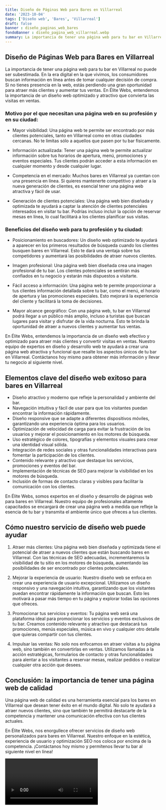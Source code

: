 ```yaml
---
title: Diseño de Páginas Web para Bares en Villarreal
date: '2023-10-04'
tags: ['Diseño web', 'Bares', 'Villarreal']
draft: false
banner : diseño_paginas_web_bares
fondoBanner : diseño_pagina_web_villarreal.webp
summary: La importancia de tener una página web para tu bar en Villarreal no puede ser subestimada. En la era digital en la que vivimos, los consumidores buscan información en línea antes de tomar cualquier decisión de compra. Si no tienes presencia en la web, estás perdiendo una gran oportunidad para atraer más clientes y aumentar tus ventas. En Élite Webs, entendemos la importancia de un diseño web optimizado y atractivo que convierta las visitas en ventas.
---
```


## Diseño de Páginas Web para Bares en Villarreal

La importancia de tener una página web para tu bar en Villarreal no puede ser subestimada. En la era digital en la que vivimos, los consumidores buscan información en línea antes de tomar cualquier decisión de compra. Si no tienes presencia en la web, estás perdiendo una gran oportunidad para atraer más clientes y aumentar tus ventas. En Élite Webs, entendemos la importancia de un diseño web optimizado y atractivo que convierta las visitas en ventas.

### Motivo por el que necesitan una página web en su profesión y en su ciudad:

- Mayor visibilidad: Una página web te permite ser encontrado por más clientes potenciales, tanto en Villarreal como en otras ciudades cercanas. No te limitas sólo a aquellos que pasen por tu bar físicamente.

- Información actualizada: Tener una página web te permite actualizar información sobre tus horarios de apertura, menú, promociones y eventos especiales. Tus clientes podrán acceder a esta información en cualquier momento y desde cualquier lugar.

- Competencia en el mercado: Muchos bares en Villarreal ya cuentan con una presencia en línea. Si quieres mantenerte competitivo y atraer a la nueva generación de clientes, es esencial tener una página web atractiva y fácil de usar.

- Generación de clientes potenciales: Una página web bien diseñada y optimizada te ayudará a captar la atención de clientes potenciales interesados en visitar tu bar. Podrías incluso incluir la opción de reservar mesas en línea, lo cual facilitará a los clientes planificar sus visitas.

### Beneficios del diseño web para tu profesión y tu ciudad:

- Posicionamiento en buscadores: Un diseño web optimizado te ayudará a aparecer en los primeros resultados de búsqueda cuando los clientes busquen bares en Villarreal. Esto te dará una ventaja sobre tus competidores y aumentará las posibilidades de atraer nuevos clientes.

- Imagen profesional: Una página web bien diseñada crea una imagen profesional de tu bar. Los clientes potenciales se sentirán más confiados en tu negocio y estarán más dispuestos a visitarte.

- Fácil acceso a información: Una página web te permite proporcionar a tus clientes información detallada sobre tu bar, como el menú, el horario de apertura y las promociones especiales. Esto mejorará la experiencia del cliente y facilitará la toma de decisiones.

- Mayor alcance geográfico: Con una página web, tu bar en Villarreal podrá llegar a un público más amplio, incluso a turistas que buscan lugares para visitar y disfrutar de la vida nocturna. Esto te brinda la oportunidad de atraer a nuevos clientes y aumentar tus ventas.

En Élite Webs, entendemos la importancia de un diseño web efectivo y optimizado para atraer más clientes y convertir visitas en ventas. Nuestro equipo de expertos en diseño y desarrollo web te ayudará a crear una página web atractiva y funcional que resalte los aspectos únicos de tu bar en Villarreal. Contáctanos hoy mismo para obtener más información y llevar tu negocio al siguiente nivel.

<GifSeo />

<Cta />

## Elementos clave del diseño web exitoso para bares en Villarreal

- Diseño atractivo y moderno que refleje la personalidad y ambiente del bar.
- Navegación intuitiva y fácil de usar para que los visitantes puedan encontrar la información rápidamente.
- Diseño responsive que se adapte a diferentes dispositivos móviles, garantizando una experiencia óptima para los usuarios.
- Optimización de velocidad de carga para evitar la frustración de los usuarios y mejorar el posicionamiento en los motores de búsqueda.
- Uso estratégico de colores, tipografías y elementos visuales para crear una identidad visual sólida.
- Integración de redes sociales y otras funcionalidades interactivas para fomentar la participación de los clientes.
- Contenido relevante y atractivo que destaque los servicios, promociones y eventos del bar.
- Implementación de técnicas de SEO para mejorar la visibilidad en los motores de búsqueda.
- Inclusión de formas de contacto claras y visibles para facilitar la comunicación con los clientes.

En Élite Webs, somos expertos en el diseño y desarrollo de páginas web para bares en Villarreal. Nuestro equipo de profesionales altamente capacitados se encargará de crear una página web a medida que refleje la esencia de tu bar y transmita el ambiente único que ofreces a tus clientes.

## Cómo nuestro servicio de diseño web puede ayudar

1. Atraer más clientes: Una página web bien diseñada y optimizada tiene el potencial de atraer a nuevos clientes que están buscando bares en Villarreal. Con las técnicas de SEO adecuadas, incrementaremos la visibilidad de tu sitio en los motores de búsqueda, aumentando las posibilidades de ser encontrado por clientes potenciales.

2. Mejorar la experiencia de usuario: Nuestro diseño web se enfoca en crear una experiencia de usuario excepcional. Utilizamos un diseño responsivo y una navegación intuitiva, garantizando que los visitantes puedan encontrar rápidamente la información que buscan. Esto les motivará a pasar más tiempo en tu página y explorar todas las opciones que ofreces.

3. Promocionar tus servicios y eventos: Tu página web será una plataforma ideal para promocionar los servicios y eventos exclusivos de tu bar. Creamos contenido relevante y atractivo que destacará tus promociones, menús especiales, música en vivo y cualquier otro detalle que quieras compartir con tus clientes.

4. Impulsar las ventas: No solo nos enfocamos en atraer visitas a tu página web, sino también en convertirlas en ventas. Utilizamos llamadas a la acción estratégicas, formularios de contacto y otras funcionalidades para alentar a los visitantes a reservar mesas, realizar pedidos o realizar cualquier otra acción que desees.

## Conclusión: la importancia de tener una página web de calidad

Una página web de calidad es una herramienta esencial para los bares en Villarreal que desean tener éxito en el mundo digital. No solo te ayudará a atraer nuevos clientes, sino que también te permitirá destacarte de la competencia y mantener una comunicación efectiva con tus clientes actuales.

En Élite Webs, nos enorgullece ofrecer servicios de diseño web personalizados para bares en Villarreal. Nuestro enfoque en la estética, experiencia de usuario y optimización SEO nos coloca por encima de la competencia. ¡Contáctanos hoy mismo y permítenos llevar tu bar al siguiente nivel en línea!

<Video />

<CtaBot job='Bares' city='Villarreal'/>

<Gmaps query='Villarreal+españa+maps' />